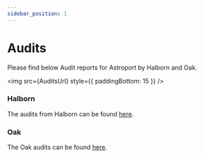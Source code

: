 ```yaml
---
sidebar_position: 1
---
```



# Audits

Please find below Audit reports for Astroport by Halborn and Oak.

<img src={AuditsUrl} style={{ paddingBottom: 15 }} />

### Halborn

The audits from Halborn can be found [here](https://github.com/astroport-fi/astroport-audits/tree/main/halborn).

### Oak

The Oak audits can be found [here](https://github.com/astroport-fi/astroport-audits/tree/main/oak). 